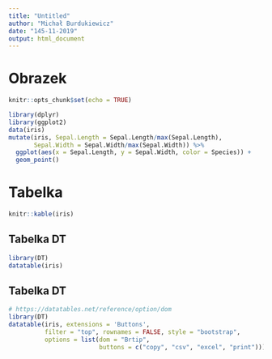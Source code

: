 ```yaml
---
title: "Untitled"
author: "Michał Burdukiewicz"
date: "145-11-2019"
output: html_document
---
```


# Obrazek

```r
knitr::opts_chunk$set(echo = TRUE)
```


```r
library(dplyr)
library(ggplot2)
data(iris)
mutate(iris, Sepal.Length = Sepal.Length/max(Sepal.Length),
       Sepal.Width = Sepal.Width/max(Sepal.Width)) %>% 
  ggplot(aes(x = Sepal.Length, y = Sepal.Width, color = Species)) +
  geom_point()

```

# Tabelka {.tabset}

```r
knitr::kable(iris)
```

## Tabelka DT

```r
library(DT)
datatable(iris)
```

## Tabelka DT

```r
# https://datatables.net/reference/option/dom
library(DT)
datatable(iris, extensions = 'Buttons', 
          filter = "top", rownames = FALSE, style = "bootstrap",
          options = list(dom = "Brtip",
                         buttons = c("copy", "csv", "excel", "print")))
```
